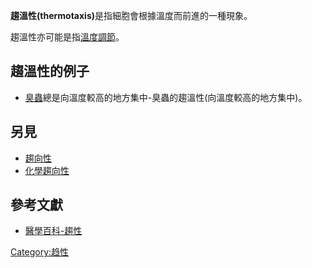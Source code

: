 '''趨溫性(thermotaxis)'''是指細胞會根據溫度而前進的一種現象。

趨溫性亦可能是指[[溫度調節|溫度調節]]。
==趨溫性的例子==
*[[臭蟲|臭蟲]]總是向溫度較高的地方集中-臭蟲的趨溫性(向溫度較高的地方集中)。
==另見==
*[[趨向性|趨向性]]
*[[化學趨向性|化學趨向性]]
==參考文獻==
*[http://big5.wiki8.com/quxing_106897/ 醫學百科-趨性] {{Wayback|url=http://big5.wiki8.com/quxing_106897/ |date=20140408213118 }}


{{biology-stub}}

[[Category:趋性|Category:趋性]]